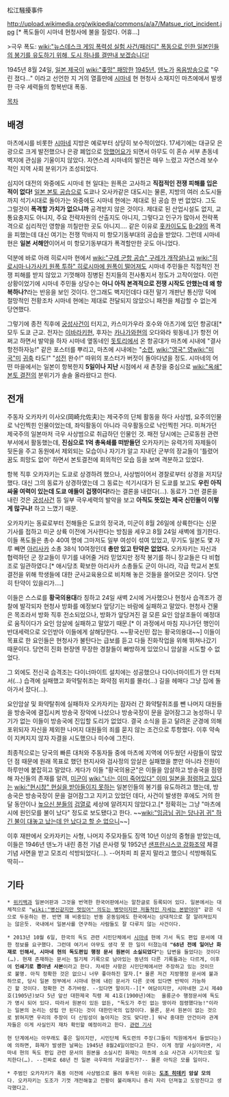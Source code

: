 松江騒擾事件

http://upload.wikimedia.org/wikipedia/commons/a/a7/Matsue_riot_incident.jpg
[* 폭도들이 시마네 현청사에 불을 질렀다. 어휴…]

>극우 폭도: [[wiki:"뉴스데스크 게임 폭력성 실험 사건/패러디" 폭동으로 인한 일본인들의 봉기를 유도하기 위해, 도시 하나를 결딴내 보겠습니다!]]

1945년 8월 24일, [[일본 제국]]이 [[wiki:"좆망" 패망]]한 [[1945년]], [[덴노]]가 [[옥음방송]]으로 "우린 졌다…" 이라고 선언한 지 거의 열흘만에 [[시마네]] 현 현청사 소재지인 마츠에에서 발생한 극우 세력들의 항복반대 폭동.

[[목차]]
== 배경 ==
마츠에시를 비롯한 [[시마네]] 지방은 예로부터 상당히 보수적이었다. 17세기에는 대규모 은광으로 크게 발전했으나 은광 폐업으로 [[망했어요]]가 되면서 아무도 이 혼슈 서부 촌동네 벽지에 관심을 기울이지 않았다. 자연스레 시마네의 발전은 매우 느렸고 자연스레 보수적인 지역 사회 분위기가 조성되었다. 

심지어 대전의 와중에도 시마네 현 일대는 원폭은 고사하고 '''직접적인 전쟁 피해를 입은 적이 없다!''' [[일본 본토 공습]]으로 도쿄나 오사카같은 대도시는 물론, 지방의 여러 소도시들까지 석기시대로 돌아가는 와중에도 시마네 현에는 제대로 된 공습 한 번 없었다. 그도 그럴것이 '''폭격할 가치가 없으니까''' 공격받지 않은 것이다. 제대로 된 산업시설도 없지, 교통요충지도 아니지, 주요 전략자원의 산출지도 아니지, 그렇다고 인구가 많아서 전략폭격으로 심리적인 영향을 끼칠만한 곳도 아니지…. 같은 이유로 [[홋카이도]]도 [[B-29]]의 폭격을 피했는데 대신 여기는 전쟁 막바지 미 항모기동부대의 공습을 받았다. 그런데 시마네 현은 '''일본 서해안'''이어서 미 항모기동부대가 폭격할만한 곳도 아니었다.

덕분에 바로 아래 히로시마 현에서 [[wiki:"구레 군항 공습" 구레가 개작살나고]] [[wiki:"히로시마·나가사키 원폭 투하" 히로시마에 원폭이 떨어져도]] 시마네 주민들은 직접적인 전쟁 피해를 받지 않았고 기껏해야 징병된 친지들의 전사통지서 정도가 고작이었다. 이런 상황이었기에 시마네 주민들 상당수는 '''아니 아직 본격적으로 전쟁 시작도 안했는데 왜 항복하나?'''라는 반응을 보인 것이다. 안그래도 벽지인데다 대전 말기 개판난 통신망 덕에 절망적인 전황조차 시마네 현에는 제대로 전달되지 않았으니 패전을 체감할 수 없는게 당연했다.

그렇기에 종전 직후에 [[궁성사건]]이 터지고, 카스미가우라 호수와 아츠기에 있던 항공대[* 모두 도쿄 근교. 전자는 [[이바라키]]현, 후자는 [[카나가와]]현의 오다와라 윗동네.]가 항전 어쩌고 하면서 발악을 하자 시마네 옆동네인 [[돗토리]]에서 온 항공대가 마츠에 시내에 "결사 항전하자능!" 같은 포스터를 뿌리고, 마츠에 시내에는 "[[소련]], [[wiki:"영국" 영]][[wiki:"미국"미]] [[귀축]] 타도!" "[[성전]] 완수!" 따위의 포스터가 버젓이 돌아다녔을 정도. 시마네의 어떤 마을에서는 일본이 항복한지 '''5일이나 지난''' 시점에서 새 촌장을 중심으로 [[wiki:"옥쇄" 본토 결전]]의 분위기가 솔솔 올라왔다고 한다.

== 전개 ==
주동자 오카자키 이사오(岡崎允佐夫)는 제국주의 단체 활동을 하다 사상범, 요주의인물로 낙인찍힌 인물이었는데, 좌익활동이 아니라 극우활동으로 낙인찍힌 거다. 미쳐가던 제국주의 일본마저 극우 사상범으로 취급하던 인물인 것. 패전 당시에는 근로동원 관련 부서에서 활동했는데, '''진심으로 1억 총옥쇄를 떠받들던''' 오카자키는 유력가의 자제들이 뒷돈을 주고 동원에서 제외되는 모습이나 자기가 알고 지내던 군부의 장교들이 '틀렸어 꿈도 희망도 없어' 하면서 본토결전에 회의적인 모습 등을 보며 격분하고 있었다.

항복 직후 오카자키는 도쿄로 상경하려 했으나, 사상범이어서 경찰로부터 상경을 저지당했다. 대신 그의 동료가 상경하였는데 그 동료는 석기시대가 된 도쿄를 보고도 '''우린 아직 싸울 여력이 있는데 도쿄 애들이 겁쟁이다!'''라는 결론을 내렸다(…). 동료가 그런 결론을 내린 것은 [[궁성사건]] 등 일부 극우세력의 발악을 보고 '''아직도 뜻있는 제국 신민들이 이렇게 많구나!''' 하고 느꼈기 때문.

오카자키는 동료로부터 전해들은 도쿄의 정국과, 미군이 8월 26일에 상륙한다는 신문 기사를 접하고 미군 상륙 이전에 거사한다는 방침을 세우고 8월 24일 새벽에 궐기한다. 이들 폭도들은 총수 40여 명에 그마저도 일부 여성이 섞여 있었고, 무기도 일본도 몇 자루 빼면 [[아리사카]] 소총 38식 10여정인데 '''총만 있고 탄약은 없었다.''' 오카자키는 자신과 협력하던 군 장교들이 무기를 내어줄 거라 믿었지만 정작 봉기를 하니 장교들은 다 비협조로 일관하였다.[* 애시당초 확보한 아리사카 소총들도 군이 아니라, 각급 학교서 본토결전을 위해 학생들에 대한 군사교육용으로 비치해 놓은 것들을 쓸어모은 것이다. 당연히 탄약이 있을리가….]

이들은 스스로를 '''황국의용대'''라 칭하고 24일 새벽 2시에 거사했으나 현청사 습격조가 경찰에 발각되자 현청사 방화를 예정보다 앞당기는 바람에 실패하고 말았다. 현청사 건물은 목조라서 방화 직후 전소되었으나, 방화가 앞당겨진 걸 모른 요인 암살조들이 예정대로 움직이다가 요인 암살에 실패하고 말았기 때문.[* 이 과정에서 마침 지나가던 행인이 반대세력으로 오인받아 이들에게 살해당한다. ~~황국신민 잡는 황국의용대~~] 이들이 목표로 한 요인들은 현청사가 불탄다는 급보를 듣고 다들 진화작업을 위해 뛰쳐나갔기 때문이다. 당연히 진화 현장엔 무장한 경찰들이 빠방하게 있었으니 암살을 시도할 수 없었다.

그 외에도 전신국 습격조는 다이너마이트 설치에는 성공했으나 다이너마이트가 안 터져서(…) 습격에 실패했고 화약탈취조는 화약점 위치를 몰라(…) 길을 헤매다 그냥 집에 돌아가서 잤다(…).

요인암살 및 화약탈취에 실패하자 오카자키는 잠자러 간 화약탈취조를 뺀 나머지 대원들을 방송국에 결집시켜 방송국 장악에 나섰으나 방송국장이 문을 걸어잠그고 농성하니 무기가 없는 이들이 방송국에 진입할 도리가 없었다. 결국 소식을 듣고 달려온 군경에 의해 포위되자 자신을 제외한 나머지 대원들의 죄를 묻지 않는 조건으로 투항했다. 이후 약속이 지켜지지 않자 자결을 시도했으나 미수에 그친다.

최종적으로는 당국의 빠른 대처와 주동자들 중에 마츠에 지역에 어두웠던 사람들이 많았던 점 때문에 원래 목표로 했던 현지사와 검사정의 암살은 실패했을 뿐만 아니라 전원이 하루만에 붙잡히고 말았다. 게다가 이들 "황국의용군"은 이들을 암살하고 방송국을 점령해 자신들의 존재를 알려, [[미군]]이 [[wiki:"너는 이미 죽어있다" 이미 일본을 점령하고 있다]]는 [[wiki:"현시창" 현실을 받아들이지 못하는]] 일본인들의 봉기를 유도하려고 했는데, 방송국은 방송국장이 문을 걸어잠그고 지키고 있었던 데다, 사건이 발생한 후에도 거의 한달 동안이나 [[높으신 분들]]의 [[검열]]로 세상에 알려지지 않았다고.[* 정확히는 그냥 "마츠에시에 원인모를 불이 났다" 정도로 보도됐다고 한다. ~~[[wiki:"임금님 귀는 당나귀 귀" 하긴 불이 대놓고 났는데 안 났다고 할 순 없으니]]~~]

이후 재판에서 오카자키는 사형, 나머지 주모자들도 징역 10년 이상의 중형을 받았는데, 이들은 1946년 덴노가 내린 종전 기념 은사령 및 1952년 [[샌프란시스코 강화조약]] 체결 기념 사면을 받고 모조리 석방되었다(…). --어차피 죄 묻지 말라고 했으니 석방해줘도 딱히--

== 기타 ==
 * [[위키백과]] 일본어판과 그것을 번역한 한국어판에서는 알찬글로 등록되어 있다. 일본에서는 대체적으로 "[[wiki:"병신같지만 멋있어" 의도는 병맛이지만 저돌적인 자세는 본받아야]]" 같은 식으로 두둔하는 편. 반면 꽤 비중있는 반동 운동임에도 한국에서는 상대적으로 잘 알려져있지는 않은듯. 국내에서 일본사를 연구하는 사람들도 잘 다루지 않는 사건이다.

 * 2013년 10월 6일, 한국의 독도 관련 시민단체에서 [[시마네]] 현에 가서 독도 편입 문서에 대한 정보를 요구했다. 그런데 여기서 아무도 생각 못 한 일이 터졌는데 '''"68년 전에 일어난 화재로 인해서, 시마네 현의 독도편입 행정 문서 원본이 소실되었다"'''는 답변을 들었다는 것이다(…). 현재 존재하는 문서는 필기체 기록으로 남아있는 동년의 다른 기록들과는 다르게, 이후에 '''인쇄기로 뽑아낸 사본'''이라고 한다. 자세한 사항은 시민단체에서만 주장하고 있는 것이므로 불명. 아직 정확한 것은 없으니 너무 좋아하진 말자.[* 물론 저건 지방행정 문서에 불과하므로, 당시 일본 정부에서 시마네 현에 내린 문서가 다른 곳에 있다면 반박이 가능하긴 할 것이다. 정확한 건 추가바람. --있다면 말이지--][* 여담이지만, 시마네현 고시 제40호(1905년)보다 5년 앞선 대한제국 칙령 제 41호(1900년)에는  울릉군수 행정문서에 독도가 명시 되어 있다. 따라서 원본이 있든 없든, "독도가 주인 없는 땅이라 점령했다능!"이라는 일본의 논리는 성립 안 된다는 것이 대한민국의 입장이다. 물론, 문서 원본이 없는 것으로 밝혀지면 우리의 주장이 더 신빙성이 높아지는 것도 맞다만.] 워낙 중대한 안건이라 관계자들은 이게 사실인지 재차 확인할 예정이라고 한다. [http://news.naver.com/main/read.nhn?mode=LSD&mid=sec&sid1=102&oid=001&aid=0006586556 관련 기사]

 현 단계에서는 아무래도 좋은 일이지만, 시민단체 독도련의 주장(그들이 직원에게서 들었다는)에 의하면, 화재가 발생한 날짜는 1945년 8월24일이었다고 한다. 이게 정말 사실이라면, 시마네 현의 독도 편입 관련 문서의 원본을 소실시킨 화재는 마츠에 소요 사건과 시기적으로 일치한다(…). --진짜로 68년 전 일본 극우파의 자살골인가?-- 물론 아직은 모를 일이다.

 * 주범인 오카자키가 폭동 이전에 사상범으로 몰려 투옥된 이유는 '''[[도조 히데키]] 암살 모의'''다. 오카자키는 도조가 기껏 개전해놓고 전황이 불리해지니 총리 자리 던져놓고 도망친다고 생각했다고.
